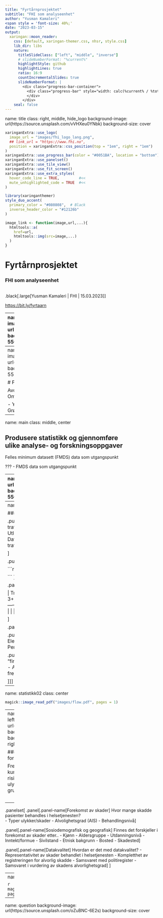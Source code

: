 ```yaml
---
title: "Fyrtårnprosjektet"
subtitle: "FHI som analyseenhet"
author: "Yusman Kamaleri"
<span style = 'font-size: 40%;'
date: "2023-03-15"
output:
  xaringan::moon_reader:
    css: [default, xaringan-themer.css, nhsr, style.css]
    lib_dir: libs
    nature:
      titleSlideClass: ["left", "middle", "inverse"]
      # slideNumberFormat: "%current%"
      highlightStyle: github
      highlightLines: true
      ratio: 16:9
      countIncrementalSlides: true
      slideNumberFormat: |
        <div class="progress-bar-container">
          <div class="progress-bar" style="width: calc(%current% / %total% * 100%);">
          </div>
        </div>
    seal: false
---
```


name: title 
class: right, middle, hide_logo
background-image: url(https://source.unsplash.com/vVHXeu0YNbk)
background-size: cover

```r
xaringanExtra::use_logo(
  image_url = "images/fhi_logo_lang.png",
  ## link_url = "https://www.fhi.no",
  position = xaringanExtra::css_position(top = "1em", right = "1em")
)
xaringanExtra::use_progress_bar(color = "#0051BA", location = "bottom")
xaringanExtra::use_panelset()
xaringanExtra::use_tile_view()
xaringanExtra::use_fit_screen()
xaringanExtra::use_extra_styles(
  hover_code_line = TRUE,         #<<
  mute_unhighlighted_code = TRUE  #<<
)
```
```r
library(xaringanthemer)
style_duo_accent(
  primary_color = "#080808",  # Black
  inverse_header_color = "#12126b"
)
```

```r
image_link <- function(image,url,...){
  htmltools::a(
    href=url,
    htmltools::img(src=image,...)
  )
}
```

# Fyrtårnprosjektet
### FHI som analyseenhet

<br/>
.black[.large[Yusman Kamaleri | FHI | 15.03.2023]]

[https://bit.ly/fyrtaarn](https://bit.ly/fyrtaarn)


---
name: content
class: left, middle 
background-image: url(https://source.unsplash.com/lc7xcWebECc)
background-position: left
background-size: 550px 

.pull-right[
## `r emo::ji("check")` Rolle i projektet
## `r emo::ji("check")` Analyse av skadedata
]

---
name: medarbeider
class: left
background-image: url(https://source.unsplash.com/5EhN4wbfvBc)
background-position: right
background-size: 550px 

# FHI 
### Prosjektmedarbeidere

Avd. for helse og ulikhet i <br>
Område for psykisk og fysisk helse <br>

- Yusman Kamaleri
- Eyvind Ohm
- Else Karin Grøholt
- Kari Alver
- Christian Madsen

---
name: main
class: middle, center

## Produsere statistikk og gjennomføre <br> ulike analyse- og forskningsoppgaver
Felles minimum datasett (FMDS) data som utgangspunkt

???
- FMDS data som utgangspunkt

---
name: before
class: left
background-image: url(https://source.unsplash.com/OQMZwNd3ThU)
background-position: right
background-size: 550px

# Admin

.big-txt[
- Prosjektprotokoll
- REK søknad
- DPIA søknad
- Samarbeidsavtaler 
- .color-txt[Analyse av anonyme data fra NTR]
]


---
name: statistikk01
class: left

### Løpende statistikk

.pull-left[
- Deskriptiv statistikk over trafikkulykkesskader behandles i helsetjenesten
- Utleveres *tertialvis* til Statens vegvesen
- Datagrunnlag for å følge utviklingen av trafikkulykker

]

.pull-right[

```r
knitr::include_graphics("images/charts.png")

```
]


.panelset[
.panel[.panel-name[Statistikk]

| Trafikkulykkeskadde | Totalt | Hardt skadd (AIS 3+) | Lettere skadd (AIS 1,2) |
|---------------------|--------|----------------------|-------------------------|
| Kjønn               |        |                      |                         |
| Alder               |        |                      |                         |
| Fremkomstmiddel     |        |                      |                         |

]

.panel[.panel-name[Fremkomstmidler]

.pull-left[
- Til fots
- Sykkel
- Elektrisk sykkel
- Elektrisk sparkesykkel
- Moped
- Motorsykkel
- Personbil, varebil
- Lastebil
]

.pull-right[
- Buss
- Trikk/tog/bane
- ATV "firhjuling"
- Snøskuter
- Vannskuter
- Ski, snøbrett
- Annet fremkomstmiddel
- Ukjent fremkomstmiddel

]]]

---
name: statistikk02
class: center

```r
magick::image_read_pdf("images/flow.pdf", pages = 1)
```

---
name: research01
class: left
background-image: url(images/company.jpg)
background-size: 30%
background-position: right 35px bottom 60px 

### Analyse og forskning

Frembringe mer kunnskap om hvordan risiko for skader og <br/>
ulykker er fordelt mellom grupper i befolkningen


<br/>
--

.panelset[
.panel[.panel-name[Forekomst av skader]
Hvor mange skadde pasienter behandles i helsetjenesten?
<br/>
- Typer ulykker/skader
- Alvolighetsgrad (AIS)
- Behandlingsnivå
]

.panel[.panel-name[Sosiodemografisk og geografisk]
Finnes det forskjeller i forekomst av skader etter..
- Kjønn
- Aldersgruppe
- Utdanningsnivå
- Inntekt/formue
- Sivilstand
- Etnisk bakgrunn
- Bosted
- Skadested
]

.panel[.panel-name[Datakvalitet]
Hvordan er det med datakvalitet?
- Representativitet av skader behandlet i helsetjenesten
- Kompletthet av registreringen for alvorlig skadde
- Samsvaret med politiregister
- Samsvaret i vurdering av skadens alvorlighetsgrad
]
]

---
name: research02
class: center

```r
magick::image_read_pdf("images/research.pdf", pages = 1)
```

---
name: question
background-image: url(https://source.unsplash.com/oZuBNC-6E2s)
background-size: cover 
